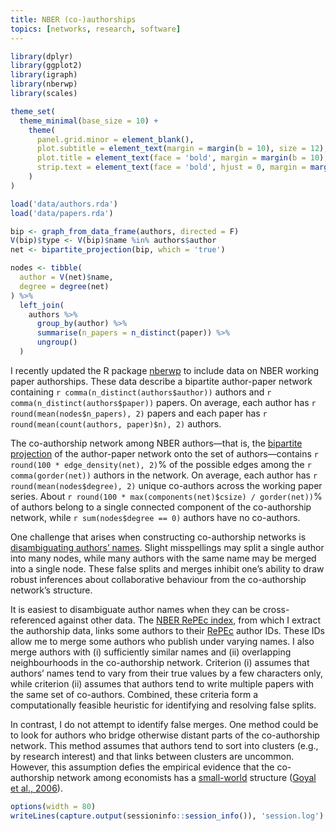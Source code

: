 ```yaml
---
title: NBER (co-)authorships
topics: [networks, research, software]
---
```


```r
library(dplyr)
library(ggplot2)
library(igraph)
library(nberwp)
library(scales)

theme_set(
  theme_minimal(base_size = 10) +
    theme(
      panel.grid.minor = element_blank(),
      plot.subtitle = element_text(margin = margin(b = 10), size = 12),
      plot.title = element_text(face = 'bold', margin = margin(b = 10), size = 14),
      strip.text = element_text(face = 'bold', hjust = 0, margin = margin(b = 5), size = 11)
    )
)

load('data/authors.rda')
load('data/papers.rda')

bip <- graph_from_data_frame(authors, directed = F)
V(bip)$type <- V(bip)$name %in% authors$author
net <- bipartite_projection(bip, which = 'true')

nodes <- tibble(
  author = V(net)$name,
  degree = degree(net)
) %>%
  left_join(
    authors %>%
      group_by(author) %>%
      summarise(n_papers = n_distinct(paper)) %>%
      ungroup()
  )
```

I recently updated the R package [nberwp](https://github.com/bldavies/nberwp) to include data on NBER working paper authorships.
These data describe a bipartite author-paper network containing `r comma(n_distinct(authors$author))` authors and `r comma(n_distinct(authors$paper))` papers.
On average, each author has `r round(mean(nodes$n_papers), 2)` papers and each paper has `r round(mean(count(authors, paper)$n), 2)` authors.

The co-authorship network among NBER authors---that is, the [bipartite projection](https://en.wikipedia.org/wiki/Bipartite_network_projection) of the author-paper network onto the set of authors---contains `r round(100 * edge_density(net), 2)`% of the possible edges among the `r comma(gorder(net))` authors in the network.
On average, each author has `r round(mean(nodes$degree), 2)` unique co-authors across the working paper series.
About `r round(100 * max(components(net)$csize) / gorder(net))`% of authors belong to a single connected component of the co-authorship network, while `r sum(nodes$degree == 0)` authors have no co-authors.

One challenge that arises when constructing co-authorship networks is [disambiguating authors' names](https://en.wikipedia.org/wiki/Author_name_disambiguation).
Slight misspellings may split a single author into many nodes, while many authors with the same name may be merged into a single node.
These false splits and merges inhibit one's ability to draw robust inferences about collaborative behaviour from the co-authorship network's structure.

It is easiest to disambiguate author names when they can be cross-referenced against other data.
The [NBER RePEc index](https://www.nber.org/RePEc/nbr/nberwo/), from which I extract the authorship data, links some authors to their [RePEc](http://repec.org/) author IDs.
These IDs allow me to merge some authors who publish under varying names.
I also merge authors with (i) sufficiently similar names and (ii) overlapping neighbourhoods in the co-authorship network.
Criterion (i) assumes that authors' names tend to vary from their true values by a few characters only, while criterion (ii) assumes that authors tend to write multiple papers with the same set of co-authors.
Combined, these criteria form a computationally feasible heuristic for identifying and resolving false splits.

In contrast, I do not attempt to identify false merges.
One method could be to look for authors who bridge otherwise distant parts of the co-authorship network.
This method assumes that authors tend to sort into clusters (e.g., by research interest) and that links between clusters are uncommon.
However, this assumption defies the empirical evidence that the co-authorship network among economists has a [small-world](https://en.wikipedia.org/wiki/Small-world_network) structure ([Goyal et al., 2006](https://doi.org/10.1086/500990)).

```r
options(width = 80)
writeLines(capture.output(sessioninfo::session_info()), 'session.log')
```
